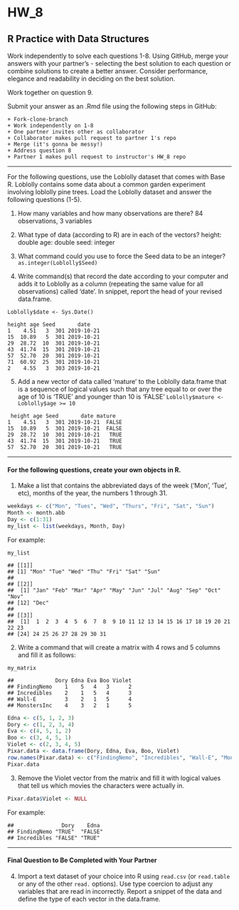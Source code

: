 # HW_8
## R Practice with Data Structures

Work independently to solve each questions 1-8. Using GitHub, merge your answers with your partner's - selecting the best solution to each question or combine solutions to create a better answer.  Consider performance, elegance and readability in deciding on the best solution.

Work together on question 9.

Submit your answer as an .Rmd file using the following steps in GitHub:  

    + Fork-clone-branch 
    + Work independently on 1-8  
    + One partner invites other as collaborator  
    + Collaborator makes pull request to partner 1's repo  
    + Merge (it's gonna be messy!)  
    + Address question 8 
    + Partner 1 makes pull request to instructor's HW_8 repo  

***
For the following questions, use the Loblolly dataset that comes with Base R. Loblolly contains some data about a common garden experiment involving loblolly pine trees. Load the Loblolly dataset and answer the following questions (1-5).

1.  How many variables and how many observations are there?
84 observations, 3 variables

2.  What type of data (according to R) are in each of the vectors?
height: double
age: double
seed: integer

3.  What command could you use to force the Seed data to be an integer?
`as.integer(Loblolly$Seed)`

4.  Write command(s) that record the date according to your computer and
    adds it to Loblolly as a column (repeating the same value for all
    observations) called ‘date’. In snippet, report the head of your
    revised data.frame.

`Loblolly$date <- Sys.Date()`

```
height age Seed       date
1    4.51   3  301 2019-10-21
15  10.89   5  301 2019-10-21
29  28.72  10  301 2019-10-21
43  41.74  15  301 2019-10-21
57  52.70  20  301 2019-10-21
71  60.92  25  301 2019-10-21
2    4.55   3  303 2019-10-21
```

5.  Add a new vector of data called ‘mature’ to the Loblolly data.frame
    that is a sequence of logical values such that any tree equal to or
    over the age of 10 is ‘TRUE’ and younger than 10 is ‘FALSE’
`Loblolly$mature <- Loblolly$age >= 10`
```
 height age Seed       date mature
1    4.51   3  301 2019-10-21  FALSE
15  10.89   5  301 2019-10-21  FALSE
29  28.72  10  301 2019-10-21   TRUE
43  41.74  15  301 2019-10-21   TRUE
57  52.70  20  301 2019-10-21   TRUE
```

------------------------------------------------------------------------
#### For the following questions, create your own objects in R.

1.  Make a list that contains the abbreviated days of the week (‘Mon’,
    ‘Tue’, etc), months of the year, the numbers 1 through 31.
```R
weekdays <- c("Mon", "Tues", "Wed", "Thurs", "Fri", "Sat", "Sun")
Month <- month.abb
Day <- c(1:31)
my_list <- list(weekdays, Month, Day)
```

For example:

    my_list

    ## [[1]]
    ## [1] "Mon" "Tue" "Wed" "Thu" "Fri" "Sat" "Sun"
    ## 
    ## [[2]]
    ##  [1] "Jan" "Feb" "Mar" "Apr" "May" "Jun" "Jul" "Aug" "Sep" "Oct" "Nov"
    ## [12] "Dec"
    ## 
    ## [[3]]
    ##  [1]  1  2  3  4  5  6  7  8  9 10 11 12 13 14 15 16 17 18 19 20 21 22 23
    ## [24] 24 25 26 27 28 29 30 31

2.  Write a command that will create a matrix with 4 rows and 5 columns
    and fill it as follows:

<!-- -->

    my_matrix

    ##             Dory Edna Eva Boo Violet
    ## FindingNemo    1    5   4   3      2
    ## Incredibles    2    1   5   4      3
    ## Wall-E         3    2   1   5      4
    ## MonstersInc    4    3   2   1      5

```R
Edna <- c(5, 1, 2, 3)
Dory <- c(1, 2, 3, 4)
Eva <- c(4, 5, 1, 2)
Boo <- c(3, 4, 5, 1)
Violet <- c(2, 3, 4, 5)
Pixar.data <- data.frame(Dory, Edna, Eva, Boo, Violet)
row.names(Pixar.data) <- c("FindingNemo", "Incredibles", "Wall-E", "MonstersInc")
Pixar.data
```
3. Remove the Violet vector from the matrix and fill it with logical values that tell us which movies the characters were actually in.

```R
Pixar.data$Violet <- NULL


```
For example:

<!-- -->

    ##               Dory    Edna   
    ## FindingNemo "TRUE"  "FALSE"
    ## Incredibles "FALSE" "TRUE"
    
***
#### Final Question to Be Completed with Your Partner
4. Import a text dataset of your choice into R using `read.csv` (or `read.table` or any of the other `read.` options). Use type coercion to adjust any variables that are read in incorrectly.  Report a snippet of the data and define the type of each vector in the data.frame.

